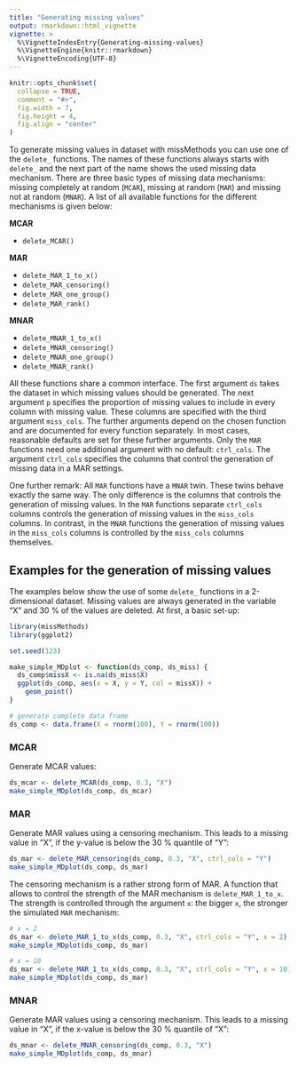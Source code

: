```yaml
---
title: "Generating missing values"
output: rmarkdown::html_vignette
vignette: >
  %\VignetteIndexEntry{Generating-missing-values}
  %\VignetteEngine{knitr::rmarkdown}
  %\VignetteEncoding{UTF-8}
---
```


```r
knitr::opts_chunk$set(
  collapse = TRUE,
  comment = "#>",
  fig.width = 7, 
  fig.height = 4, 
  fig.align = "center"
)
```

To generate missing values in dataset with missMethods you can use one of the `delete_` functions. The names of these functions always starts with `delete_` and the next part of the name shows the used missing data mechanism. There are three basic types of missing data mechanisms: missing completely at random (`MCAR`), missing at random (`MAR`) and missing not at random (`MNAR`). A list of all available functions for the different mechanisms is given below:

**MCAR**

* `delete_MCAR()`

**MAR**

* `delete_MAR_1_to_x()`
* `delete_MAR_censoring()`
* `delete_MAR_one_group()`
* `delete_MAR_rank()`

**MNAR**

* `delete_MNAR_1_to_x()`
* `delete_MNAR_censoring()`
* `delete_MNAR_one_group()`
* `delete_MNAR_rank()`

All these functions share a common interface. The first argument `ds` takes the dataset in which missing values should be generated. The next argument `p` specifies the proportion of missing values to include in every column with missing value. These columns are specified with the third argument `miss_cols`. The further arguments depend on the chosen function and are documented for every function separately. In most cases, reasonable defaults are set for these further arguments. Only the `MAR` functions need one additional argument with no default: `ctrl_cols`. The argument `ctrl_cols` specifies the columns that control the generation of missing data in a MAR settings. 

One further remark: All `MAR` functions have a `MNAR` twin. These twins behave exactly the same way. The only difference is the columns that controls the generation of missing values. In the `MAR` functions separate  `ctrl_cols` columns controls the generation of missing values in the `miss_cols` columns. In contrast, in the `MNAR` functions the generation of missing values in the `miss_cols` columns is controlled by the `miss_cols` columns themselves.

## Examples for the generation of missing values

The examples below show the use of some `delete_` functions in a 2-dimensional dataset. Missing values are always generated in the variable "X" and 30 % of the values are deleted. At first, a basic set-up:

```r
library(missMethods)
library(ggplot2)

set.seed(123)

make_simple_MDplot <- function(ds_comp, ds_miss) {
  ds_comp$missX <- is.na(ds_miss$X)
  ggplot(ds_comp, aes(x = X, y = Y, col = missX)) +
    geom_point()
}

# generate complete data frame
ds_comp <- data.frame(X = rnorm(100), Y = rnorm(100))
```

### MCAR

Generate MCAR values:

```r
ds_mcar <- delete_MCAR(ds_comp, 0.3, "X")
make_simple_MDplot(ds_comp, ds_mcar)
```


### MAR

Generate MAR values using a censoring mechanism. This leads to a missing value in "X", if the y-value is below the 30 % quantile of "Y":

```r
ds_mar <- delete_MAR_censoring(ds_comp, 0.3, "X", ctrl_cols = "Y")
make_simple_MDplot(ds_comp, ds_mar)
```

The censoring mechanism is a rather strong form of MAR. A function that allows to control the strength of the MAR mechanism is `delete_MAR_1_to_x`. The strength is controlled through the argument `x`: the bigger `x`, the stronger the simulated `MAR` mechanism:

```r
# x = 2
ds_mar <- delete_MAR_1_to_x(ds_comp, 0.3, "X", ctrl_cols = "Y", x = 2)
make_simple_MDplot(ds_comp, ds_mar)
```

```r
# x = 10
ds_mar <- delete_MAR_1_to_x(ds_comp, 0.3, "X", ctrl_cols = "Y", x = 10)
make_simple_MDplot(ds_comp, ds_mar)
```

### MNAR

Generate MAR values using a censoring mechanism. This leads to a missing value in "X", if the x-value is below the 30 % quantile of "X":

```r
ds_mnar <- delete_MNAR_censoring(ds_comp, 0.3, "X")
make_simple_MDplot(ds_comp, ds_mnar)
```
